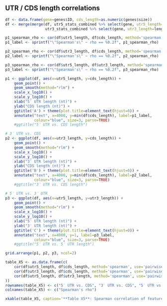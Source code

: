 ## UTR / CDS length correlations

```r
df <- data.frame(gene=genes$ID, cds_length=as.numeric(genes$size))
df <- merge(merge(df, utr5_stats_combined %>% select(gene, utr5_length=length), by='gene'),
                  utr3_stats_combined %>% select(gene, utr3_length=length), by='gene')

p1_spearman_rho <- cor(df$utr5_length, df$cds_length, method='spearman', use='pairwise.complete.obs')
p1_label <- sprintf("\"Spearman's\" ~ rho == %0.2f", p1_spearman_rho)

p2_spearman_rho <- cor(df$utr3_length, df$cds_length, method='spearman', use='pairwise.complete.obs')
p2_label <- sprintf("\"Spearman's\" ~ rho == %0.2f", p2_spearman_rho)

p3_spearman_rho <- cor(df$utr5_length, df$utr3_length, method='spearman', use='pairwise.complete.obs')
p3_label <- sprintf("\"Spearman's\" ~ rho == %0.2f", p3_spearman_rho)

p1 <- ggplot(df, aes(x=utr5_length, y=cds_length)) + 
	geom_point() + 
    geom_smooth(method="rlm") +
    scale_x_log10() +
    scale_y_log10() +
    xlab("5′ UTR length (nt)") + 
    ylab("CDS length (nt)") + 
    ggtitle('A') + theme(plot.title=element_text(hjust=0)) + 
    annotate("text", x=4000, y=min(df$cds_length), label=p1_label,
             colour="blue", size=3, parse=TRUE)
    #ggtitle("5′ UTR vs. CDS length")

# 3′ UTR vs. CDS
p2 <- ggplot(df, aes(x=utr3_length, y=cds_length)) + 
	geom_point() + 
    geom_smooth(method="rlm") +
    scale_x_log10() +
    scale_y_log10() +
    xlab("3′ UTR length (nt)") + 
    ylab("CDS length (nt)") + 
    ggtitle('B') + theme(plot.title=element_text(hjust=0)) + 
    annotate("text", x=4000, y=min(df$cds_length), label=p2_label,
             colour="blue", size=3, parse=TRUE)
    #ggtitle("3′ UTR vs. CDS length")

# 5′ UTR vs. 3′ UTR
p3 <- ggplot(df, aes(x=utr5_length, y=utr3_length)) + 
	geom_point() + 
    geom_smooth(method="rlm") +
    scale_x_log10() +
    scale_y_log10() +
    xlab("5′ UTR length (nt)") + 
    ylab("3′ UTR length (nt)") + 
    ggtitle('C') + theme(plot.title=element_text(hjust=0)) + 
    annotate("text", x=4000, y=1, label=p3_label,
             colour="blue", size=3, parse=TRUE)
    #ggtitle("5′ UTR vs. 5′ UTR length")

grid.arrange(p1, p2, p3, ncol=2)
```

```r
table_X5 <- as.data.frame(c(
    cor(df$utr5_length, df$cds_length, method='spearman', use='pairwise.complete.obs'),
    cor(df$utr3_length, df$cds_length, method='spearman', use='pairwise.complete.obs'),
    cor(df$utr5_length, df$utr3_length, method='spearman', use='pairwise.complete.obs')
))
rownames(table_X5) <- c("5′ UTR vs. CDS", "3′ UTR vs. CDS", "5′ UTR vs. 3′ UTR")
colnames(table_X5) <- c("Spearman's rho")

xkable(table_X5, caption='**Table X5**: Spearman correlation of feature lengths.')
```
